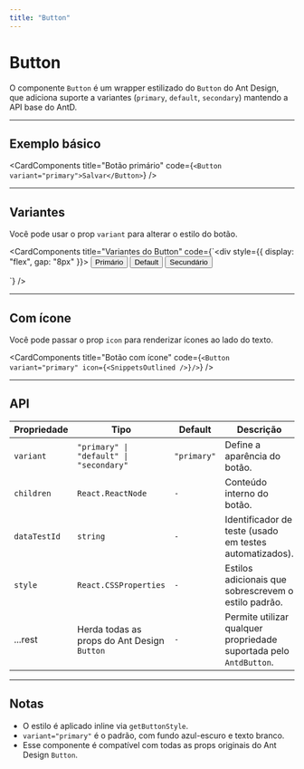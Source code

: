 ```yaml
---
title: "Button"
---
```



# Button

O componente `Button` é um wrapper estilizado do `Button` do Ant Design, que adiciona suporte a variantes (`primary`, `default`, `secondary`) mantendo a API base do AntD.

---

## Exemplo básico

<CardComponents
  title="Botão primário"
  code={`<Button variant="primary">Salvar</Button>`}
/>

---

## Variantes

Você pode usar o prop `variant` para alterar o estilo do botão.

<CardComponents
  title="Variantes do Button"
  code={`<div style={{ display: "flex", gap: "8px" }}>
    <Button variant="primary">Primário</Button>
    <Button variant="default">Default</Button>
    <Button variant="secondary">Secundário</Button>
  </div>
`}
/>

---

## Com ícone

Você pode passar o prop `icon` para renderizar ícones ao lado do texto.

<CardComponents
  title="Botão com ícone"
  code={`
<Button variant="primary" icon={<SnippetsOutlined />}/>
`}
/>

---

## API

| Propriedade  | Tipo                                        | Default     | Descrição                                                          |
| ------------ | ------------------------------------------- | ----------- | ------------------------------------------------------------------ |
| `variant`    | `"primary" \| "default" \| "secondary"`     | `"primary"` | Define a aparência do botão.                                       |
| `children`   | `React.ReactNode`                           | `-`         | Conteúdo interno do botão.                                         |
| `dataTestId` | `string`                                    | `-`         | Identificador de teste (usado em testes automatizados).            |
| `style`      | `React.CSSProperties`                       | `-`         | Estilos adicionais que sobrescrevem o estilo padrão.               |
| ...rest      | Herda todas as props do Ant Design `Button` | `-`         | Permite utilizar qualquer propriedade suportada pelo `AntdButton`. |

---

## Notas

- O estilo é aplicado inline via `getButtonStyle`.
- `variant="primary"` é o padrão, com fundo azul-escuro e texto branco.
- Esse componente é compatível com todas as props originais do Ant Design `Button`.
